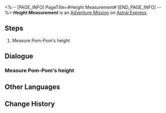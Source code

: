 <%-- [PAGE_INFO]
PageTitle=#Height Measurement#
[END_PAGE_INFO] --%>
{{Stub|Dialogue.}}
{{Mission Infobox
|id            = 4050015
|title         = 
|image         = <!--Mission Height Measurement.png-->
|type          = Adventure
|event_name    = 
|chapter       = 
|requirements  = 
|summary       = <!--official mission summary from Fate's Atlas-->
|characters    = Pom-Pom; Trailblazer
|startLocation = [[Astral Express]] - [[Parlor Car]]
|world         = Astral Express
|area          = Parlor Car
|prev          = 
|next          = 
|exp           = 
|credits       = 8000
|stellarJade   = 
|other         = {{Card List|Sparse Aether*2; Quantum Ripples*1}}
}}
'''''Height Measurement''''' is an [[Adventure Mission]] on [[Astral Express]].

==Steps==
# Measure Pom-Pom's height

<!--
==Gameplay Notes==

--><!--
==Trial Character==

-->
==Dialogue==
{{Stub Dialogue}}
{{Dialogue Start}}
:{{tx}}
{{Dialogue End}}

===Measure Pom-Pom's height===
{{Mission Description|type=adventure|location=Parlor Car|update|Pom-Pom is unable to measure their own height accurately, go help them.}}
{{Dialogue Start}}
:{{tx}}
{{Dialogue End}}

==Other Languages==
{{Other Languages
|en   = Height Measurement
|zhs  = 身高测量
|zht  = 身高測量
|ja   = 身長測定
|ko   = 키 재기
|es   = Medida de altura
|fr   = {{MC|m=Tailleur amateur|f=Tailleuse amatrice}}
|ru   = Замеры роста
|th   = วัดความสูง
|vi   = Đo Chiều Cao
|de   = Größenmessung
|id   = Pengukuran Tinggi Badan
|pt   = Medindo a Altura
}}

==Change History==
{{Change History|1.0}}
